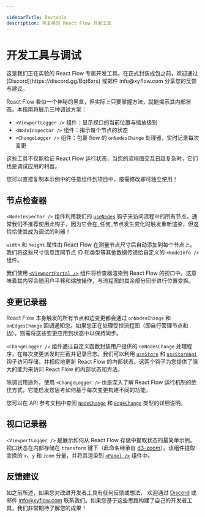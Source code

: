 ```yaml
---

sidebarTitle: Devtools
description: 可复用的 React Flow 开发工具
---
```



# 开发工具与调试

<Callout type="info">
  这是我们正在实验的 React Flow 专属开发工具。在正式封装成包之前，欢迎通过
  [Discord](https://discord.gg/Bqt6xrs) 或邮件 info@xyflow.com 分享您的反馈与建议。
</Callout>

React Flow 看似一个神秘的黑盒，但实际上只要掌握方法，就能揭示其内部状态。本指南将展示三种调试方案：

- `<ViewportLogger />` 组件：显示视口的当前位置与缩放级别
- `<NodeInspector />` 组件：揭示每个节点的状态
- `<ChangeLogger />` 组件：包裹 flow 的 `onNodesChange` 处理器，实时记录每次变更

这些工具不仅能验证 React Flow 运行状态，当您的流程图交互日趋复杂时，它们也是调试应用的利器。

<div className="nestedSandpack">
  <RemoteCodeViewer route="learn/devtools" framework="react" />
</div>

您可以直接复制本示例中的任意组件到项目中，按需修改即可独立使用！

## 节点检查器

`<NodeInspector />` 组件利用我们的 [`useNodes`](/api-reference/hooks/use-nodes) 钩子来访问流程中的所有节点。通常我们不推荐使用此钩子，因为它会在_任何_节点发生变化时触发重新渲染，但这恰恰使其成为调试的利器！

`width` 和 `height` 属性由 React Flow 在测量节点尺寸后自动添加到每个节点上。我们将这些尺寸信息连同节点 ID 和类型等其他数据传递给自定义的 `<NodeInfo />` 组件。

我们使用 [`<ViewportPortal />`](/api-reference/components/viewport-portal) 组件将检查器渲染到 React Flow 的视口中。这意味着其内容会随用户平移和缩放操作，与流程图的其余部分同步进行位置变换。

## 变更记录器

React Flow 本身触发的所有节点和边变更都会通过 `onNodesChange` 和 `onEdgesChange` 回调通知您。如果您正在处理受控流程图（即自行管理节点和边），则需将这些变更应用到状态中以保持同步。

`<ChangeLogger />` 组件通过自定义函数封装用户提供的 `onNodesChange` 处理程序，在每次变更派发时拦截并记录日志。我们可以利用 [`useStore`](/api-reference/hooks/use-store) 和 [`useStoreApi`](/api-reference/hooks/use-store-api) 钩子访问存储，并相应地更新 React Flow 的内部状态。这两个钩子为您提供了强大的能力来访问 React Flow 的内部状态和方法。

除调试用途外，使用 `<ChangeLogger />` 也是深入了解 React Flow 运行机制的绝佳方式，它能启发您思考如何基于每次变更构建不同的功能。

您可以在 API 参考文档中查阅 [`NodeChange`](/api-reference/types/node-change) 和 [`EdgeChange`](/api-reference/types/edge-change) 类型的详细说明。

## 视口记录器

`<ViewportLogger />` 是展示如何从 React Flow 存储中提取状态的最简单示例。视口状态在内部存储在 `transform` 键下（此命名继承自 [d3-zoom](https://d3js.org/d3-zoom#zoomTransform)）。该组件提取变换的 `x`、`y` 和 `zoom` 分量，并将其渲染到 [`<Panel />`](/api-reference/components/panel) 组件中。

## 反馈建议

如之前所述，如果您对改进开发者工具有任何反馈或想法，
欢迎通过 [Discord](https://discord.gg/Bqt6xrs) 或邮件 info@xyflow.com 联系我们。如果您基于这些思路构建了自己的开发者工具，我们非常期待了解您的成果！
